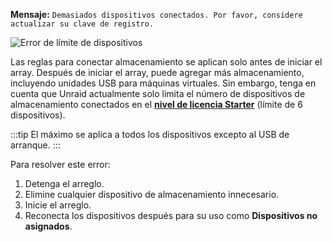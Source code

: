 **Mensaje:**
`Demasiados dispositivos conectados. Por favor, considere actualizar su clave de registro.`

![Error de límite de dispositivos](/img/Toomanydevices.png)

Las reglas para conectar almacenamiento se aplican solo antes de iniciar el array. Después de iniciar el array, puede agregar más almacenamiento, incluyendo unidades USB para máquinas virtuales. Sin embargo, tenga en cuenta que Unraid actualmente solo limita el número de dispositivos de almacenamiento conectados en el [**nivel de licencia Starter**](https://unraid.net/pricing) (límite de 6 dispositivos).

:::tip
El máximo se aplica a todos los dispositivos excepto al USB de arranque.
:::

Para resolver este error:

1. Detenga el arreglo.
2. Elimine cualquier dispositivo de almacenamiento innecesario.
3. Inicie el arreglo.
4. Reconecta los dispositivos después para su uso como **Dispositivos no asignados**.
